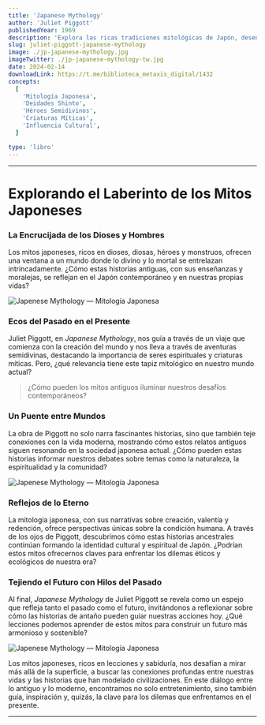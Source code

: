 ```yaml
---
title: 'Japanese Mythology'
author: 'Juliet Piggott'
publishedYear: 1969
description: 'Explora las ricas tradiciones mitológicas de Japón, desentrañando historias de dioses, diosas, y héroes que modelan la cultura y espiritualidad japonesas.'
slug: juliet-piggott-japanese-mythology
image: ./jp-japanese-mythology.jpg
imageTwitter: ./jp-japanese-mythology-tw.jpg
date: 2024-02-14
downloadLink: https://t.me/biblioteca_metaxis_digital/1432
concepts:
  [
    'Mitología Japonesa',
    'Deidades Shinto',
    'Héroes Semidivinos',
    'Criaturas Míticas',
    'Influencia Cultural',
  ]

type: 'libro'
---
```


---

# **Explorando el Laberinto de los Mitos Japoneses**

### **La Encrucijada de los Dioses y Hombres**

Los mitos japoneses, ricos en dioses, diosas, héroes y monstruos, ofrecen una ventana a un mundo donde lo divino y lo mortal se entrelazan intrincadamente. ¿Cómo estas historias antiguas, con sus enseñanzas y moralejas, se reflejan en el Japón contemporáneo y en nuestras propias vidas?

![Japenese Mythology — Mitología Japonesa](./jp-japanese-mythology-1.jpg)

### **Ecos del Pasado en el Presente**

Juliet Piggott, en _Japanese Mythology_, nos guía a través de un viaje que comienza con la creación del mundo y nos lleva a través de aventuras semidivinas, destacando la importancia de seres espirituales y criaturas míticas. Pero, ¿qué relevancia tiene este tapiz mitológico en nuestro mundo actual?

> ¿Cómo pueden los mitos antiguos iluminar nuestros desafíos contemporáneos?

### **Un Puente entre Mundos**

La obra de Piggott no solo narra fascinantes historias, sino que también teje conexiones con la vida moderna, mostrando cómo estos relatos antiguos siguen resonando en la sociedad japonesa actual. ¿Cómo pueden estas historias informar nuestros debates sobre temas como la naturaleza, la espiritualidad y la comunidad?

![Japenese Mythology — Mitología Japonesa](./jp-japanese-mythology-2.jpg)

### **Reflejos de lo Eterno**

La mitología japonesa, con sus narrativas sobre creación, valentía y redención, ofrece perspectivas únicas sobre la condición humana. A través de los ojos de Piggott, descubrimos cómo estas historias ancestrales continúan formando la identidad cultural y espiritual de Japón. ¿Podrían estos mitos ofrecernos claves para enfrentar los dilemas éticos y ecológicos de nuestra era?

### **Tejiendo el Futuro con Hilos del Pasado**

Al final, _Japanese Mythology_ de Juliet Piggott se revela como un espejo que refleja tanto el pasado como el futuro, invitándonos a reflexionar sobre cómo las historias de antaño pueden guiar nuestras acciones hoy. ¿Qué lecciones podemos aprender de estos mitos para construir un futuro más armonioso y sostenible?

![Japenese Mythology — Mitología Japonesa](./jp-japanese-mythology-3.jpg)

Los mitos japoneses, ricos en lecciones y sabiduría, nos desafían a mirar más allá de la superficie, a buscar las conexiones profundas entre nuestras vidas y las historias que han modelado civilizaciones. En este diálogo entre lo antiguo y lo moderno, encontramos no solo entretenimiento, sino también guía, inspiración y, quizás, la clave para los dilemas que enfrentamos en el presente.

---
